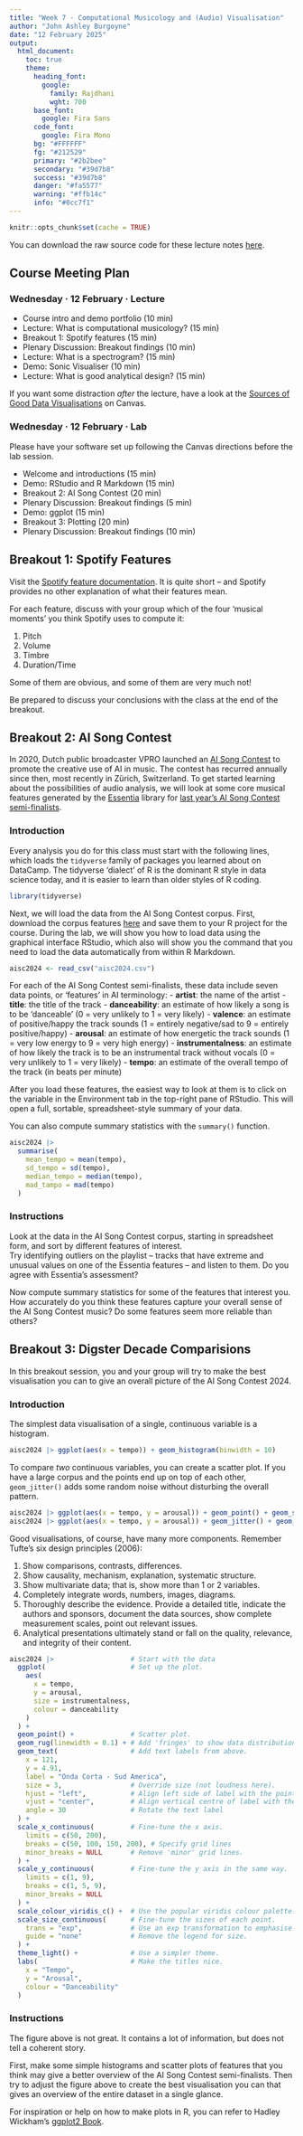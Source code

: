 ```yaml
---
title: "Week 7 · Computational Musicology and (Audio) Visualisation"
author: "John Ashley Burgoyne"
date: "12 February 2025"
output: 
  html_document:
    toc: true
    theme:
      heading_font:
        google: 
          family: Rajdhani
          wght: 700
      base_font:
        google: Fira Sans
      code_font:
        google: Fira Mono
      bg: "#FFFFFF"
      fg: "#212529" 
      primary: "#2b2bee"
      secondary: "#39d7b8"
      success: "#39d7b8"
      danger: "#fa5577"
      warning: "#ffb14c"
      info: "#0cc7f1"
---
```


```r
knitr::opts_chunk$set(cache = TRUE)
```

You can download the raw source code for these lecture notes [here](compmus2025-w07.Rmd).

## Course Meeting Plan

### Wednesday · 12 February · Lecture

- Course intro and demo portfolio (10 min)
- Lecture: What is computational musicology? (15 min)
- Breakout 1: Spotify features (15 min)
- Plenary Discussion: Breakout findings (10 min)
- Lecture: What is a spectrogram? (15 min)
- Demo: Sonic Visualiser (10 min)
- Lecture: What is good analytical design? (15 min)

If you want some distraction *after* the lecture, have a look at the [Sources of Good Data Visualisations](https://canvas.uva.nl/courses/44721/pages/sources-of-sometimes-good-data-visualisations?module_item_id=1913347) on Canvas.

### Wednesday · 12 February · Lab

Please have your software set up following the Canvas directions before the lab session.

- Welcome and introductions (15 min)
- Demo: RStudio and R Markdown (15 min)
- Breakout 2: AI Song Contest (20 min)
- Plenary Discussion: Breakout findings (5 min)
- Demo: ggplot (15 min)
- Breakout 3: Plotting (20 min)
- Plenary Discussion: Breakout findings (10 min)

## Breakout 1: Spotify Features

Visit the [Spotify feature documentation](https://developer.spotify.com/documentation/web-api/reference/#/operations/get-audio-features). 
It is quite short -- and Spotify provides no other explanation of what their features mean.

For each feature, discuss with your group which of the four 'musical moments' you think Spotify uses to compute it:

  1. Pitch
  2. Volume
  3. Timbre
  4. Duration/Time
  
Some of them are obvious, and some of them are very much not!

Be prepared to discuss your conclusions with the class at the end of the breakout.

## Breakout 2: AI Song Contest

In 2020, Dutch public broadcaster VPRO launched an [AI Song Contest](https://www.aisongcontest.com) to promote the creative use of AI in music.
The contest has recurred annually since then, most recently in Zürich, Switzerland.
To get started learning about the possibilities of audio analysis, we will look at some core musical features generated by the [Essentia](https://essentia.upf.edu) library for [last year's AI Song Contest semi-finalists](https://www.aisongcontest.com/all-participants).

### Introduction

Every analysis you do for this class must start with the following lines, which loads the `tidyverse` family of packages you learned about on DataCamp.
The tidyverse 'dialect' of R is the dominant R style in data science today, and it is easier to learn than older styles of R coding.

```r
library(tidyverse)
```

Next, we will load the data from the AI Song Contest corpus.
First, download the corpus features [here](aisc2024.csv) and save them to your R project for the course.
During the lab, we will show you how to load data using the graphical interface RStudio, which also will show you the command that you need to load the data automatically from within R Markdown.

```r
aisc2024 <- read_csv("aisc2024.csv")
```

For each of the AI Song Contest semi-finalists, these data include seven data points, or 'features' in AI terminology:
- **artist**: the name of the artist
- **title**: the title of the track
- **danceability**: an estimate of how likely a song is to be 'danceable' (0 = very unlikely to 1 = very likely)
- **valence**: an estimate of positive/happy the track sounds (1 = entirely negative/sad to 9 = entirely positive/happy)
- **arousal**: an estimate of how energetic the track sounds (1 = very low energy to 9 = very high energy)
- **instrumentalness**: an estimate of how likely the track is to be an instrumental track without vocals (0 = very unlikely to 1 = very likely)
- **tempo**: an estimate of the overall tempo of the track (in beats per minute)

After you load these features, the easiest way to look at them is to click on the variable in the Environment tab in the top-right pane of RStudio. 
This will open a full, sortable, spreadsheet-style summary of your data.

You can also compute summary statistics with the `summary()` function.

```r
aisc2024 |>
  summarise(
    mean_tempo = mean(tempo),
    sd_tempo = sd(tempo),
    median_tempo = median(tempo),
    mad_tampo = mad(tempo)
  )
```

### Instructions

Look at the data in the AI Song Contest corpus, starting in spreadsheet form, and sort by different features of interest.  
Try identifying outliers on the playlist -- tracks that have extreme and unusual values on one of the Essentia features -- and listen to them. 
Do you agree with Essentia's assessment?

Now compute summary statistics for some of the features that interest you. 
How accurately do you think these features capture your overall sense of the AI Song Contest music? 
Do some features seem more reliable than others?

## Breakout 3: Digster Decade Comparisions

In this breakout session, you and your group will try to make the best visualisation you can to give an overall picture of the AI Song Contest 2024.

### Introduction

The simplest data visualisation of a single, continuous variable is a histogram.

```r
aisc2024 |> ggplot(aes(x = tempo)) + geom_histogram(binwidth = 10)
```

To compare *two* continuous variables, you can create a scatter plot. If you have a large corpus and the points end up on top of each other, `geom_jitter()` adds some random noise without disturbing the overall pattern.

```r
aisc2024 |> ggplot(aes(x = tempo, y = arousal)) + geom_point() + geom_smooth()
aisc2024 |> ggplot(aes(x = tempo, y = arousal)) + geom_jitter() + geom_smooth()
```

Good visualisations, of course, have many more components. Remember Tufte's six design principles (2006):

  1. Show comparisons, contrasts, differences.
  2. Show causality, mechanism, explanation, systematic structure.
  3. Show multivariate data; that is, show more than 1 or 2 variables.
  4. Completely integrate words, numbers, images, diagrams.
  5. Thoroughly describe the evidence. Provide a detailed title, indicate the authors and sponsors, document the data sources, show complete measurement scales, point out relevant issues.
  6. Analytical presentations ultimately stand or fall on the quality, relevance, and integrity of their content.

```r
aisc2024 |>                   # Start with the data
  ggplot(                     # Set up the plot.
    aes(
      x = tempo,
      y = arousal,
      size = instrumentalness,
      colour = danceability
    )
  ) +
  geom_point() +              # Scatter plot.
  geom_rug(linewidth = 0.1) + # Add 'fringes' to show data distribution.
  geom_text(                  # Add text labels from above.
    x = 121,
    y = 4.91,
    label = "Onda Corta - Sud America",
    size = 3,                 # Override size (not loudness here).
    hjust = "left",           # Align left side of label with the point.
    vjust = "center",         # Align vertical centre of label with the point.
    angle = 30                # Rotate the text label
  ) +
  scale_x_continuous(         # Fine-tune the x axis.
    limits = c(50, 200),
    breaks = c(50, 100, 150, 200), # Specify grid lines
    minor_breaks = NULL       # Remove 'minor' grid lines.
  ) +
  scale_y_continuous(         # Fine-tune the y axis in the same way.
    limits = c(1, 9),
    breaks = c(1, 5, 9),
    minor_breaks = NULL
  ) +
  scale_colour_viridis_c() +  # Use the popular viridis colour palette.
  scale_size_continuous(      # Fine-tune the sizes of each point.
    trans = "exp",            # Use an exp transformation to emphasise loud..
    guide = "none"            # Remove the legend for size.
  ) +
  theme_light() +             # Use a simpler theme.
  labs(                       # Make the titles nice.
    x = "Tempo",
    y = "Arousal",
    colour = "Danceability"
  )
```

### Instructions

The figure above is not great.
It contains a lot of information, but does not tell a coherent story.

First, make some simple histograms and scatter plots of features that you think may give a better overview of the AI Song Contest semi-finalists.
Then try to adjust the figure above to create the best visualisation you can that gives an overview of the entire dataset in a single glance.

For inspiration or help on how to make plots in R, you can refer to Hadley Wickham's [ggplot2 Book](https://ggplot2-book.org).
